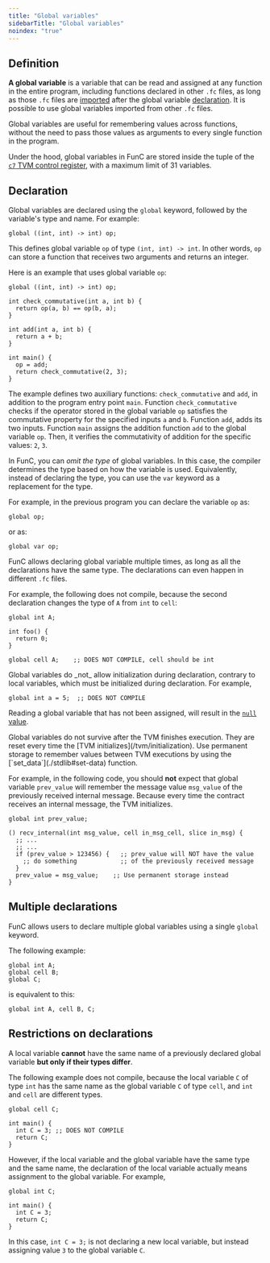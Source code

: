 ```yaml
---
title: "Global variables"
sidebarTitle: "Global variables"
noindex: "true"
---
```



## Definition

**A global variable** is a variable that can be read and assigned at any function in the entire program, including functions declared in other `.fc` files,
as long as those `.fc` files are [imported](./compiler-directives#%23include) after the global
variable [declaration](#declaration). It is possible to use global variables imported from other `.fc` files.

Global variables are useful for remembering values across functions, without the need to pass those values as arguments to every single function in the program.

Under the hood, global variables in FunC are stored inside the tuple of the [`c7` TVM control register](/ton/tvm#1-3-2-list-of-control-registers),
with a maximum limit of 31 variables.

## Declaration

Global variables are declared using the `global` keyword, followed by the variable's type and name. For example:

```func
global ((int, int) -> int) op;
```

This defines global variable `op` of type `(int, int) -> int`. In other words, `op` can store a function that receives two arguments and returns an integer.

Here is an example that uses global variable `op`:

```func
global ((int, int) -> int) op;

int check_commutative(int a, int b) {
  return op(a, b) == op(b, a);
}

int add(int a, int b) {
  return a + b;
}

int main() {
  op = add;
  return check_commutative(2, 3);
}
```

The example defines two auxiliary functions: `check_commutative` and `add`, in addition to the program entry point `main`.
Function `check_commutative` checks if the operator stored in the global variable `op` satisfies the commutative property for the specified inputs `a` and `b`.
Function `add`, adds its two inputs.
Function `main` assigns the addition function `add` to the global variable `op`. Then, it verifies the commutativity of addition for the specific values: `2`, `3`.

In FunC, you can _omit the type_ of global variables. In this case, the compiler determines the type based on how the variable is used. Equivalently,
instead of declaring the type, you can use the `var` keyword as a replacement for the type.

For example, in the previous program you can declare the variable `op` as:

```func
global op;
```

or as:

```func
global var op;
```

FunC allows declaring global variable multiple times, as long as all the declarations have the same type.
The declarations can even happen in different `.fc` files.

For example, the following does not compile, because the second declaration changes the type of `A` from `int` to `cell`:

```func
global int A;

int foo() {
  return 0;
}

global cell A;    ;; DOES NOT COMPILE, cell should be int
```

<Aside>
  Global variables do _not_ allow initialization during declaration, contrary to local variables, which must be initialized during declaration.
  For example,

  ```func
  global int a = 5;  ;; DOES NOT COMPILE
  ```

  Reading a global variable that has not been assigned, will result in the [`null` value](./types#null-values).
</Aside>

<Aside>
  Global variables do not survive after the TVM finishes execution. They are reset every time the
  [TVM initializes](/tvm/initialization).
  Use permanent storage to remember values between TVM executions by using the [`set_data`](./stdlib#set-data) function.

  For example, in the following code, you should **not** expect that global variable `prev_value` will remember the message value
  `msg_value` of the previously received internal message. Because every time the contract receives an internal message,
  the TVM initializes.

  ```func
  global int prev_value;

  () recv_internal(int msg_value, cell in_msg_cell, slice in_msg) {
    ;; ...
    ;; ...
    if (prev_value > 123456) {   ;; prev_value will NOT have the value
      ;; do something            ;; of the previously received message
    }
    prev_value = msg_value;    ;; Use permanent storage instead
  }
  ```
</Aside>

## Multiple declarations

FunC allows users to declare multiple global variables using a single `global` keyword.

The following example:

```func
global int A;
global cell B;
global C;
```

is equivalent to this:

```func
global int A, cell B, C;
```

## Restrictions on declarations

A local variable **cannot** have the same name of a previously declared global variable **but only if their types differ**.

The following example does not compile, because the local variable `C` of type `int` has the same name as the global variable `C` of type `cell`,
and `int` and `cell` are different types.

```func
global cell C;

int main() {
  int C = 3; ;; DOES NOT COMPILE
  return C;
}
```

However, if the local variable and the global variable have the same type and the same name, the declaration of the local variable actually means assignment
to the global variable. For example,

```func
global int C;

int main() {
  int C = 3;
  return C;
}
```

In this case, `int C = 3;` is not declaring a new local variable, but instead assigning value `3` to the global variable `C`.
